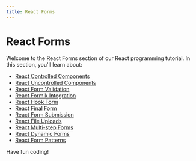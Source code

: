 ```yaml
---
title: React Forms
---
```


# React Forms

Welcome to the React Forms section of our React programming tutorial. In this section, you'll learn about:

- [React Controlled Components](./0-react-controlled-components.mdx)
- [React Uncontrolled Components](./1-react-uncontrolled-components.mdx)
- [React Form Validation](./2-react-form-validation.mdx)
- [React Formik Integration](./3-react-formik-integration.mdx)
- [React Hook Form](./4-react-hook-form.mdx)
- [React Final Form](./5-react-final-form.mdx)
- [React Form Submission](./6-react-form-submission.mdx)
- [React File Uploads](./7-react-file-uploads.mdx)
- [React Multi-step Forms](./8-react-multi-step-forms.mdx)
- [React Dynamic Forms](./9-react-dynamic-forms.mdx)
- [React Form Patterns](./10-react-form-patterns.mdx)

Have fun coding!